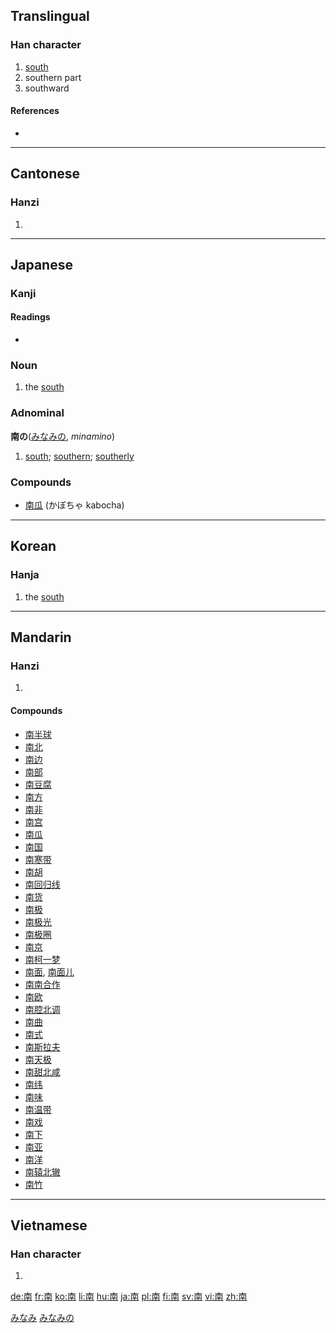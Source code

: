 ==Translingual==
{{Han stroke| The top-most horizontal stroke is done, from left to right.  The top-most vertical stroke is done, from top to bottom.  The left-most vertical stroke is done, from top to bottom.  The horizontal line that's second from the top, the right-most vertical line and the small line at the end of it are done as one stroke, from top-left going clockwise.  The small diagonal stroke on the left is done, from top-left to bottom-right.  The small diagonal stroke on the right is done, from top-right to bottom-left.  The horizontal stroke that's second from the bottom is done, from left to right.  The bottom-most horizontal stroke is done, from left to right.  The remaining vertical stroke is done, from left to right.}}

===Han character===
{{Han char|rn=24|rad=十|as=07|sn=9|four=4022<sub>7</sub>|canj=十月廿十 (JBTJ)}}

# [[south]]
# southern part
# southward

====References====
* {{Han ref|kx=0157.050|dkj=02750|dj=0357.080|hdz=10065.020|uh=5357|ud=21335|bh=AB6E|bd=43886}}

----

==Cantonese==

===Hanzi===
{{yue-hanzi|jyut=|y=naam4}}

# {{defn|Cantonese}}

----

==Japanese==

===Kanji===
{{ja-kanji|grade=2|rs=十07}}

====Readings====
* {{ja-readings|goon=[[なん]] (nan)|kanyoon=[[な]] (na)|kanon=[[だん]] (dan)|kun=[[みなみ]] (minami)}}

===Noun===
{{ja-noun|k|hira=みなみ|rom=minami}}

# the [[south]]

===Adnominal===
'''南の'''([[みなみ]]の, ''minamino'')

# [[south]]; [[southern]]; [[southerly]]

===Compounds===
* [[南瓜]] (かぼちゃ kabocha)

[[Category:1000 Japanese basic words|みなみ]]
[[Category:Japanese adnominals|みなみの]]

----

==Korean==

===Hanja===
{{ko-hanja|hangeul=남|rv=nam|mr=nam|y=nam|eumhun=남녘|ehrv=namnyeok|ehmr=namnyŏk|ehy=namnyekh}}

# the [[south]]

----

==Mandarin==

===Hanzi===
{{cmn-hanzi|pin=[[nán]] ([[nan2]]), [[nā]] ([[na1]])|wg=nan<sup>2</sup>}}

# {{defn|Mandarin}}

====Compounds====
* [[南半球]]
* [[南北]]
* [[南边]]
* [[南部]]
* [[南豆腐]]
* [[南方]]
* [[南非]]
* [[南宫]]
* [[南瓜]]
* [[南国]]
* [[南寒带]]
* [[南胡]]
* [[南回归线]]
* [[南货]]
* [[南极]]
* [[南极光]]
* [[南极圈]]
* [[南京]]
* [[南柯一梦]]
* [[南面]], [[南面儿]]
* [[南南合作]]
* [[南欧]]
* [[南腔北调]]
* [[南曲]]
* [[南式]]
* [[南斯拉夫]]
* [[南天极]]
* [[南甜北咸]]
* [[南纬]]
* [[南味]]
* [[南温带]]
* [[南戏]]
* [[南下]]
* [[南亚]]
* [[南洋]]
* [[南辕北辙]]
* [[南竹]]

----

==Vietnamese==

===Han character===
{{vi-hantu|nam}}

# {{defn|Vietnamese}}

[[de:南]]
[[fr:南]]
[[ko:南]]
[[li:南]]
[[hu:南]]
[[ja:南]]
[[pl:南]]
[[fi:南]]
[[sv:南]]
[[vi:南]]
[[zh:南]]